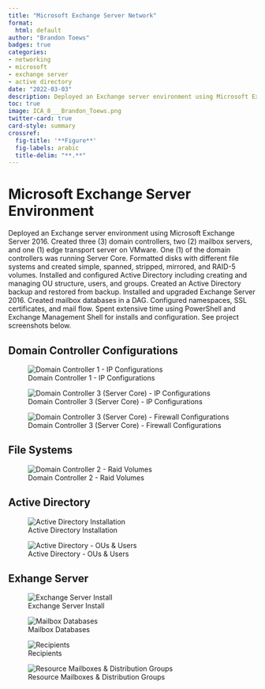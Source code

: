 ```yaml
---
title: "Microsoft Exchange Server Network"
format:
  html: default
author: "Brandon Toews"
badges: true
categories:
- networking
- microsoft
- exchange server
- active directory
date: "2022-03-03"
description: Deployed an Exchange server environment using Microsoft Exchange Server 2016.
toc: true
image: ICA_8___Brandon_Toews.png
twitter-card: true
card-style: summary
crossref:
  fig-title: '**Figure**'
  fig-labels: arabic
  title-delim: "**.**"
---
```


# Microsoft Exchange Server Environment

Deployed an Exchange server environment using Microsoft Exchange Server 2016. Created three (3) domain controllers, two (2) mailbox servers, and one (1) edge transport server on VMware. One (1) of the domain controllers was running Server Core. Formatted disks with different file systems and created simple, spanned, stripped, mirrored, and RAID-5 volumes. Installed and configured Active Directory including creating and managing OU structure, users, and groups. Created an Active Directory backup and restored from backup. Installed and upgraded Exchange Server 2016. Created mailbox databases in a DAG. Configured namespaces, SSL certificates, and mail flow. Spent extensive time using PowerShell and Exchange Management Shell for installs and configuration. See project screenshots below.

## Domain Controller Configurations

![Domain Controller 1 - IP Configurations](DC1__BGInfo__IP_Configuration.png){#fig-dc1}

![Domain Controller 3 (Server Core) - IP Configurations](DC3___IP_Address_Configuration.png){#fig-dc3ip}

![Domain Controller 3 (Server Core) - Firewall Configurations](DC3___Firewall_Rules_Enabled.png){#fig-dc3firewall}

## File Systems

![Domain Controller 2 - Raid Volumes](DC2___All_Disks_Created.png){#fig-raid}

## Active Directory

![Active Directory Installation](AD_Installation_ICA_4___Brandon_Toews.png){#fig-adinstall}

![Active Directory - OUs & Users](ICA_6___Capture_2_1_splissken_restore___Brandon_Toews.png){#fig-adous}

## Exhange Server

![Exchange Server Install](ICA_8___Brandon_Toews.png){#fig-exchinstall}

![Mailbox Databases](ICA_9__Part_2___Brandon_Toews.png){#fig-maildb}

![Recipients](ICA_12__Part_1_Recipients___Brandon_Toews.png){#fig-rec}

![Resource Mailboxes & Distribution Groups ](ICA_12__Part_2_Disto_Group_Members___Brandon_Toews.png){#fig-distros}


